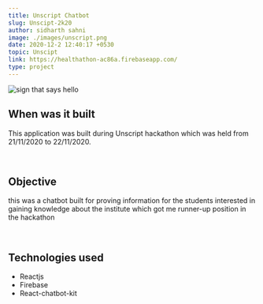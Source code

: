```yaml
---
title: Unscript Chatbot
slug: Unscipt-2k20
author: sidharth sahni
image: ./images/unscript.png
date: 2020-12-2 12:40:17 +0530
topic: Unscipt
link: https://healthathon-ac86a.firebaseapp.com/
type: project
---
```


![sign that says hello](./images/unscript.png)

## When was it built

This application was built during Unscript hackathon which was held from 21/11/2020 to 22/11/2020.

<br />

## Objective

this was a chatbot built for proving information for the students interested in gaining knowledge about the institute which got me runner-up position in the hackathon

<br />

## Technologies used

- Reactjs
- Firebase
- React-chatbot-kit
